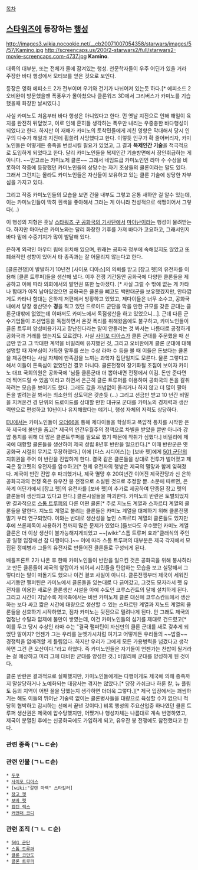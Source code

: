 [[목차]]
== [[스타워즈]]에 등장하는 [[행성]] ==
http://images3.wikia.nocookie.net/__cb20071007054358/starwars/images/5/57/Kamino.jpg
http://screencaps.us/200/2-starwars2/full/starwars2-movie-screencaps.com-4737.jpg
'''Kamino'''.

대륙의 대부분, 또는 전체가 물에 잠겨있는 행성. 천문학자들이 우주 어딘가 있을 거라 주장한 바다 행성에서 모티브를 얻은 것으로 보인다.

등장은 영화 에피소드 2가 전부이며 우기와 건기가 나뉘어져 있는듯 하다.[* 에피소드 2 오비완이 방문했을떈 폭풍우가 몰아쳤으나 클론워즈 3D에서 그리버스가 카미노를 기습했을때 화창한 날씨였다.]

사실 카미노도 처음부터 바다 행성은 아니었다고 한다. 먼 옛날 지진으로 인해 해일이 육지를 완전히 뒤덮었고, 이로 인해 흔히들 생각하는 폭우만 내리는 우중충한 바다행성이 되었다고 한다. 하지만 이 재해가 카미노의 토착민들에게 끼친 영향은 막대해서 당시 인구의 다수가 해일과 지진에 휩쓸려 사망했다고 한다. 이렇듯 인구가 확 줄어버리자, 카미노인들은 어떻게든 종족을 번성시킬 필요가 있었고, 그 결과 '''복제인간 기술'''을 적극적으로 도입하게 되었다고 한다. 달리 카미노인들을 복제인간 기술방면에서 장인취급하는 게 아니다. ~~믿고쓰는 카미노제 클론~~ 그래서 네임드급 카미노인인 라마 수 수상을 비롯하여 작중에 등장했던 카미노인들의 상당수는 자기 조상들의 클론이라는 말도 있다. 그래서 그런지는 몰라도 카미노인들은 자신들이 보유하고 있는 클론 기술에 상당한 자부심을 가지고 있다.
  
그리고 작중 카미노인들의 모습을 보면 건물 내부도 그렇고 온통 새하얀 걸 알수 있는데, 이는 카미노인들이 딱히 흰색을 좋아해서 그러는 게 아니라 천성적으로 색맹이어서 그렇다(...)

이 행성의 지형은 훗날 [[스타워즈 구 공화국의 기사단]]에서 [[마아난]]이라는 행성이 물려받는다. 하지만 마아난은 카미노와는 달리 화창한 기후를 가져 바다가 고요하고, 그래서인지 바다 밑에 수중기지가 많이 발달해 있다.

은하계 외곽인 아우터 림에 위치해 있으며, 원래는 공화국 정부에 속해있지도 않았고 또 폐쇄적인 성향이 있어서 타 종족과는 잘 어울리지 않는다고 한다.

[클론전쟁]이 발발하기 10년전 [사이포 디아스]의 의뢰를 받고 [장고 펫]의 유전자를 이용해 [클론 트루퍼]들을 생산해 냈다. 이후 전쟁 기간동안 공화국에 다양한 클론들을 제공하고 이에 따라 의회에서의 발언권 또한 높아졌다. [* 사실 그럴 수 밖에 없는 게 카타나 함대가 아직 남아있었으면 공화국은 클론을 뺴고도 백만대군을 보유했겠지만, 안타깝게도 카타나 함대는 은하계 저편에서 방황하고 있었고, 제다이들은 너무 소수고, 공화국 내에서 당장 생산댓수 '''경'''을 찍고 있던 드로이드 군단을 막을 만한 규모를 갖춘 군대는 클론군대밖에 없었는데 이마저도 카미노에서 독점생산을 하고 있었으니...]. 근데 다른 군수기업들이 조선업등을 독점하면서 온갖 폭리를 취해왔음에도 불구하고, 카미노인들이 클론 트루퍼 양성비용가지고 장난친다라는 말이 안들리는 것 봐서는 나름대로 공정하게 공화국과 거래를 했는지도 모르겠다. 사실 [[사이포 디아스]]가 클론 군대를 주문했을 때 선금만 받고 그 막대한 계약을 비밀리에 유지했던 것, 그리고 오비완에게 클론 군대에 대해 설명할 때 자부심이 가득한 말투를 쓰는 수상 라마 수 등을 볼 때 이들은 돈보다는 클론을 제공한다는 사실 자체에 만족감을 느끼는 과학자 집단일지도 모른다. 물론 그렇다고 해서 이들이 돈욕심이 없었던건 결코 아니다. 클론전쟁이 장기화될 조짐이 보이자 카미노 대표 국회의원은 공화국에 '님들 클론군대 더 뽑아내면 전쟁에서 이김. 돈만 준다면 더 찍어드릴 수 있음'이라고 하면서 은근히 클론 트루퍼를 이용하여 공화국의 돈을 갈취하려는 모습을 보이기도 했다. 그래도 값을 개념없이 올리거나 하지 않고 더 많이 팔아 돈을 벌려는걸 봐서는 최소한의 상도덕은 갖춘듯 (...) 그리고 선금만 받고 10 년간 비밀을 지켜온건 경 단위의 드로이드를 상대할 만한 대규모 군대를 카미노의 경제력과 생산력만으로 편성하고 10년이나 유지해왔다는 얘기니, 행성 자체의 저력도 상당하다.

[[EU]]에서는 카미노인들이 [[오더66]]을 통해 제다이들을 학살하고 폭압적 통치를 시작한 은하 제국에 불만을 품고[* 제국의 인간우월주의 정책으로 차별을 받았을 뿐만 아니라 강압 통치를 위해 더 많은 클론트루퍼를 필요로 했기 때문에 착취가 심했다.] 비밀리에 제국에 대항할 클론들을 생산하여 제국 성립 8년후 반란을 일으킨다.[* 이때 반란군은 옛 공화국 시절의 무기로 무장하였다.] 이에 [다스 시디어스]는 [보바 펫]에게 [[501 군단]]의 지휘권을 주어 이 반란을 진압하게 한다. 결국 같은 클론들을 상대로 전투가 벌어졌고 제국은 장고펫의 유전자를 압수하고[* 현제 유전자의 행방은 제국의 멸망과 함께 잊혀졌다. 제국이 반란 진압 후 파괴했거나, 제국 멸망 후 20여년간 이어진 제국잔당과 신 은하 공화국과의 전쟁 혹은 유우잔 봉 전쟁으로 소실된 것으로 추정할 뿐. 소문에 따르면, 은하계 어딘가에서 [장고 펫]의 유전자를 [보바 펫]이 추가로 제공하여 단종된 장고 펫의 클론들이 생산되고 있다고 한다.] 클론시설들을 파괴한다. 카미노의 반란은 토벌되었지만 결과적으로 [[스톰 트루퍼]]의 다른 어떤 클론[* 주로 지노드 계열과 스파르티 계열의 클론들을 말한다. 지노드 계열로 불리는 클론들은 카미노 계열을 대체하기 위해 클론전쟁 말기 부터 연구되었다. 이와는 반대로 생산성을 높인 스파르티 계열의 클론들도 있지만 후에 쓰론제독이 사용하기 전까지 많은 문제가 있었다.]들보다도 우수했던 카미노 계열 클론은 더 이상 생산이 불가능해지게되었고 ~~[wiki:"스톰 트루퍼 효과"클래식의 주인공 일행 입장에선 참 다행이다.]~~ 이에 따라 스톰 트루퍼의 대부분은 제국 각지에서 모집된 정예병과 그들의 유전자로 만들어진 클론들로 구성되게 된다. 

배틀프론트 2가 나온 후 한때 카미노인들이 반란을 일으킨 것은 공화국을 위해 봉사하라고 만든 클론들이 제국의 앞잡이가 되어서 시민들을 탄압하는 모습을 보고 실망해서 그렇다라는 말이 떠돌기도 했으나 이건 결코 사실이 아니다. 클론전쟁부터 제국이 세워진 시기동안 팰퍼틴은 카미노에서 클론들을 있는대로 다 긁어갔고, 그것도 모자라서 펫 유전자를 이용한 새로운 클론생산 시설을 아예 수도인 코루스칸트의 달에 설치하게 된다. 그리고 시간이 지날수록 제국측에서는 비싼 카미노제 클론 대신에 코루스칸트에서 생산하는 보다 싸고 짧은 시간에 대량으로 생산할 수 있는 스파르탄 계열과 지노드 계열의 클론들을 선호하기 시작하였고, 점차 카미노는 뒷전으로 밀려나게 된다. 안 그래도 제국의 엄청난 수탈과 압제에 불만이 쌓였는데, 이건 카미노인들의 심기를 제대로 건드렸고[* 이를 두고 당시 수상인 라마 수는 "결국 팰퍼틴이 자신만의 클론 군대를 새로 갖추게 되었단 말이지? 언젠가 그는 우리를 눈엣가시처럼 여기고 어떻게든 우리들의 ~~밥줄~~경쟁력을 없애려할 게 틀림없다. 하지만 우리가 그에게 모든 가용병력을 넘겼다고 생각하면 그건 큰 오산이다."라고 하였다. 즉 카미노인들은 자기들이 언젠가는 찬밥이 될거라는 걸 예상하고 미리 그에 대비한 군대를 양성한 것.] 비밀리에 군대를 양성하게 된 것이다.

클론 반란은 결과적으로 실패했지만, 카미노인들에게는 다행이게도 제국에 의해 종족까지 말살당하거나 노예화되는 대참사는 겪지는 않았다.[* 당장 카쉬크나 하룬 칼, 뉴 플림토 등의 지역이 어떤 꼴을 당했는지 생각하면 더더욱 그렇다.][* 제국 입장에서는 괘씸하기는 해도 이들의 뛰어난 기술력 없이는 클론병사들을 대량으로 육성할 수가 없으니 적당히 협박하고 감시하는 선에서 끝낸 것이다.] 비록 행성의 주요산업중 하나였던 클론 트루퍼 생산권은 제국에 압수당했지만, 어쨌거나 행성자체는 나름대로 계속 번영하였고, 제국이 분열된 후에는 신공화국에도 가입하게 되고, 유우잔 봉 전쟁에도 참전했다고 한다.
=== 관련 종족 (ㄱㄴㄷ순) ===

=== 관련 인물 (ㄱㄴㄷ순) ===
 * [[두쿠]]
 * [[사이포 디아스]]
 * [wiki:"갈렌 마렉" 스타킬러]
 * [[장고 펫]]
 * [[보바 펫]]
 * [[캡틴 렉스]]
 * [[커맨더 코디]]

=== 관련 조직 (ㄱ ㄴ ㄷ순) ===
 * [[501 군단]]
 * [[스톰 트루퍼]]
 * [[클론 코만도]]
 * [[클론 트루퍼]]
